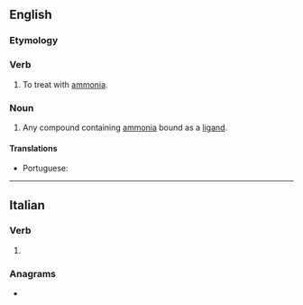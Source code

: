 ==English==

===Etymology===
{{suffix|en|ammonia|ate}}

===Verb===
{{en-verb}}

# {{lb|en|transitive}} To treat with [[ammonia]].

===Noun===
{{en-noun}}

# {{lb|en|inorganic chemistry}} Any compound containing [[ammonia]] bound as a [[ligand]].

====Translations====
{{trans-top|any compound containing ammonia bound as a ligand}}
* Portuguese: {{t|pt|amoniato|m}}
{{trans-mid}}
{{trans-bottom}}

----

==Italian==

===Verb===
{{head|it|verb form}}

# {{inflection of|it|ammonire||2|p|pres|subj}}

===Anagrams===
* {{anagrams|it|a=aaeimmnot|ammoinate}}